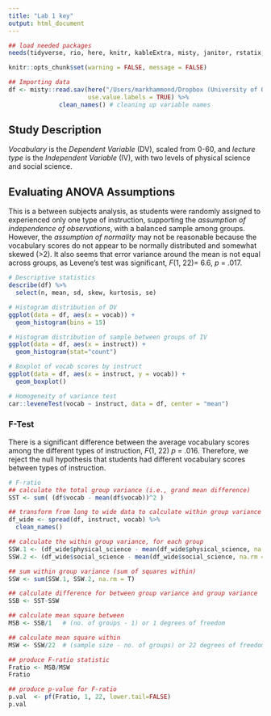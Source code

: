 ```yaml
---
title: "Lab 1 key"
output: html_document
---
```


```r
## load needed packages
needs(tidyverse, rio, here, knitr, kableExtra, misty, janitor, rstatix, psych)

knitr::opts_chunk$set(warning = FALSE, message = FALSE) 

## Importing data
df <- misty::read.sav(here("/Users/markhammond/Dropbox (University of Oregon)/educ640_S22/assignments_data/Lab1_Vocab.sav"), 
                      use.value.labels = TRUE) %>% 
              clean_names() # cleaning up variable names
```

## Study Description
_Vocabulary_ is the _Dependent Variable_ (DV), scaled from 0-60, and _lecture type_ is the _Independent Variable_ (IV), with two levels of physical science and social science. 

## Evaluating ANOVA Assumptions 
This is a between subjects analysis, as students were randomly assigned to experienced only one type of instruction, supporting the _assumption of independence of observations_, with a balanced sample among groups. However, the _assumption of normality_ may not be reasonable because the vocabulary scores do not appear to be normally distributed and somewhat skewed (>2). It also seems that error variance around the mean is not equal across groups, as Levene's test was significant, _F_(1, 22)= 6.6, _p_ = .017.

```r
# Descriptive statistics
describe(df) %>% 
  select(n, mean, sd, skew, kurtosis, se)

# Histogram distribution of DV
ggplot(data = df, aes(x = vocab)) +
  geom_histogram(bins = 15)

# Histogram distribution of sample between groups of IV
ggplot(data = df, aes(x = instruct)) +
  geom_histogram(stat="count")

# Boxplot of vocab scores by instruct
ggplot(data = df, aes(x = instruct, y = vocab)) +
  geom_boxplot()

# Homogeneity of variance test
car::leveneTest(vocab ~ instruct, data = df, center = "mean")
```

### F-Test
There is a significant difference between the average vocabulary scores among the different types of instruction, _F_(1, 22) _p_ = .016. Therefore, we reject the null hypothesis that students had different vocabulary scores between types of instruction.
```r
# F-ratio
## calculate the total group variance (i.e., grand mean difference)
SST <- sum( (df$vocab - mean(df$vocab))^2 )

## transform from long to wide data to calculate within group variance
df_wide <- spread(df, instruct, vocab) %>% 
  clean_names()

## calculate the within group variance, for each group
SSW.1 <- (df_wide$physical_science - mean(df_wide$physical_science, na.rm = T))^2
SSW.2 <- (df_wide$social_science - mean(df_wide$social_science, na.rm = T))^2

## sum within group variance (sum of squares within)
SSW <- sum(SSW.1, SSW.2, na.rm = T)

## calculate difference for between group variance and group variance
SSB <- SST-SSW

## calculate mean square between
MSB <- SSB/1   # (no. of groups - 1) or 1 degrees of freedom

## calculate mean square within
MSW <- SSW/22  # (sample size - no. of groups) or 22 degrees of freedom

## produce F-ratio statistic 
Fratio <- MSB/MSW
Fratio

## produce p-value for F-ratio
p.val  <- pf(Fratio, 1, 22, lower.tail=FALSE)
p.val
```

